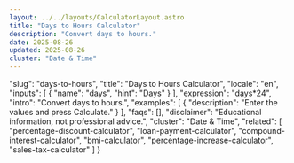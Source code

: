 ```yaml
---
layout: ../../layouts/CalculatorLayout.astro
title: "Days to Hours Calculator"
description: "Convert days to hours."
date: 2025-08-26
updated: 2025-08-26
cluster: "Date & Time"
---
```


  "slug": "days-to-hours",
  "title": "Days to Hours Calculator",
  "locale": "en",
  "inputs": [
    {
      "name": "days",
      "hint": "Days"
    }
  ],
  "expression": "days*24",
  "intro": "Convert days to hours.",
  "examples": [
    {
      "description": "Enter the values and press Calculate."
    }
  ],
  "faqs": [],
  "disclaimer": "Educational information, not professional advice.",
  "cluster": "Date & Time",
  "related": [
    "percentage-discount-calculator",
    "loan-payment-calculator",
    "compound-interest-calculator",
    "bmi-calculator",
    "percentage-increase-calculator",
    "sales-tax-calculator"
  ]
}

<Calculator schema={schema} />
